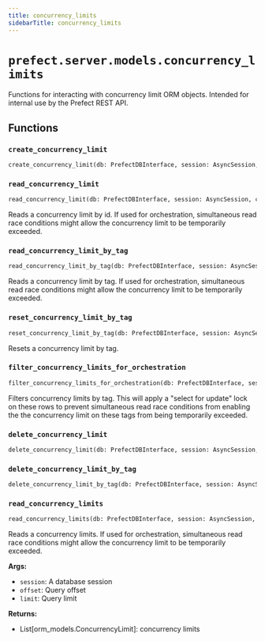 ```yaml
---
title: concurrency_limits
sidebarTitle: concurrency_limits
---
```


# `prefect.server.models.concurrency_limits`



Functions for interacting with concurrency limit ORM objects.
Intended for internal use by the Prefect REST API.


## Functions

### `create_concurrency_limit` <sup><a href="https://github.com/PrefectHQ/prefect/blob/main/src/prefect/server/models/concurrency_limits.py#L22" target="_blank"><Icon icon="github" style="width: 14px; height: 14px;" /></a></sup>

```python
create_concurrency_limit(db: PrefectDBInterface, session: AsyncSession, concurrency_limit: schemas.core.ConcurrencyLimit) -> orm_models.ConcurrencyLimit
```

### `read_concurrency_limit` <sup><a href="https://github.com/PrefectHQ/prefect/blob/main/src/prefect/server/models/concurrency_limits.py#L61" target="_blank"><Icon icon="github" style="width: 14px; height: 14px;" /></a></sup>

```python
read_concurrency_limit(db: PrefectDBInterface, session: AsyncSession, concurrency_limit_id: UUID) -> Union[orm_models.ConcurrencyLimit, None]
```


Reads a concurrency limit by id. If used for orchestration, simultaneous read race
conditions might allow the concurrency limit to be temporarily exceeded.


### `read_concurrency_limit_by_tag` <sup><a href="https://github.com/PrefectHQ/prefect/blob/main/src/prefect/server/models/concurrency_limits.py#L80" target="_blank"><Icon icon="github" style="width: 14px; height: 14px;" /></a></sup>

```python
read_concurrency_limit_by_tag(db: PrefectDBInterface, session: AsyncSession, tag: str) -> Union[orm_models.ConcurrencyLimit, None]
```


Reads a concurrency limit by tag. If used for orchestration, simultaneous read race
conditions might allow the concurrency limit to be temporarily exceeded.


### `reset_concurrency_limit_by_tag` <sup><a href="https://github.com/PrefectHQ/prefect/blob/main/src/prefect/server/models/concurrency_limits.py#L97" target="_blank"><Icon icon="github" style="width: 14px; height: 14px;" /></a></sup>

```python
reset_concurrency_limit_by_tag(db: PrefectDBInterface, session: AsyncSession, tag: str, slot_override: Optional[List[UUID]] = None) -> Union[orm_models.ConcurrencyLimit, None]
```


Resets a concurrency limit by tag.


### `filter_concurrency_limits_for_orchestration` <sup><a href="https://github.com/PrefectHQ/prefect/blob/main/src/prefect/server/models/concurrency_limits.py#L118" target="_blank"><Icon icon="github" style="width: 14px; height: 14px;" /></a></sup>

```python
filter_concurrency_limits_for_orchestration(db: PrefectDBInterface, session: AsyncSession, tags: List[str]) -> Sequence[orm_models.ConcurrencyLimit]
```


Filters concurrency limits by tag. This will apply a "select for update" lock on
these rows to prevent simultaneous read race conditions from enabling the
the concurrency limit on these tags from being temporarily exceeded.


### `delete_concurrency_limit` <sup><a href="https://github.com/PrefectHQ/prefect/blob/main/src/prefect/server/models/concurrency_limits.py#L143" target="_blank"><Icon icon="github" style="width: 14px; height: 14px;" /></a></sup>

```python
delete_concurrency_limit(db: PrefectDBInterface, session: AsyncSession, concurrency_limit_id: UUID) -> bool
```

### `delete_concurrency_limit_by_tag` <sup><a href="https://github.com/PrefectHQ/prefect/blob/main/src/prefect/server/models/concurrency_limits.py#L157" target="_blank"><Icon icon="github" style="width: 14px; height: 14px;" /></a></sup>

```python
delete_concurrency_limit_by_tag(db: PrefectDBInterface, session: AsyncSession, tag: str) -> bool
```

### `read_concurrency_limits` <sup><a href="https://github.com/PrefectHQ/prefect/blob/main/src/prefect/server/models/concurrency_limits.py#L169" target="_blank"><Icon icon="github" style="width: 14px; height: 14px;" /></a></sup>

```python
read_concurrency_limits(db: PrefectDBInterface, session: AsyncSession, limit: Optional[int] = None, offset: Optional[int] = None) -> Sequence[orm_models.ConcurrencyLimit]
```


Reads a concurrency limits. If used for orchestration, simultaneous read race
conditions might allow the concurrency limit to be temporarily exceeded.

**Args:**
- `session`: A database session
- `offset`: Query offset
- `limit`: Query limit

**Returns:**
- List[orm_models.ConcurrencyLimit]: concurrency limits

